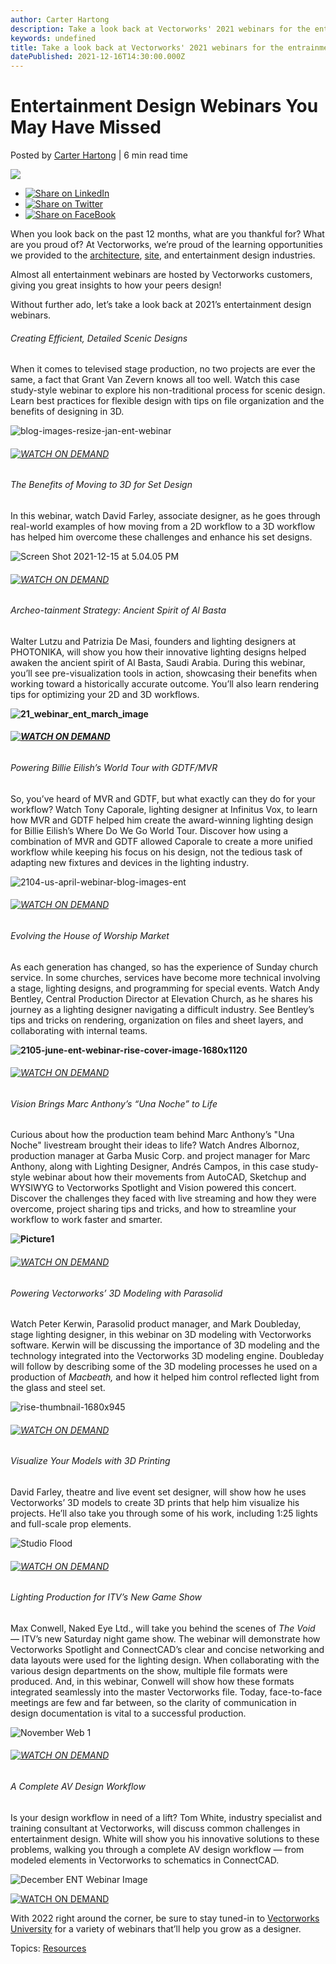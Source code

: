 ```yaml
---
author: Carter Hartong
description: Take a look back at Vectorworks' 2021 webinars for the entrainment and event design industries.
keywords: undefined
title: Take a look back at Vectorworks' 2021 webinars for the entrainment and event design industries. 
datePublished: 2021-12-16T14:30:00.000Z
---
```

  

# Entertainment Design Webinars You May Have Missed

 Posted by [Carter Hartong](https://blog.vectorworks.net/author/carter-hartong) | 6 min read time 

![](https://blog.vectorworks.net/hubfs/Blog%20Images/210113_JanuaryWebinars/blog-images-resize-jan-ent-webinar.jpg) 

* [![Share on LinkedIn](https://2659751.fs1.hubspotusercontent-na1.net/hubfs/2659751/michaelDemo/share-LI.png)](http://www.linkedin.com/shareArticle?mini=true&url=https%3A%2F%2Fblog.vectorworks.net%2Fentertainment-design-webinars-2021)
* [![Share on Twitter](https://2659751.fs1.hubspotusercontent-na1.net/hubfs/2659751/michaelDemo/share-TW.png)](https://www.twitter.com/share?text=Entertainment%20Design%20Webinars%20You%20May%20Have%20Missed&url=https%3A%2F%2Fblog.vectorworks.net%2Fentertainment-design-webinars-2021&via=PMGTweets)
* [![Share on FaceBook](https://2659751.fs1.hubspotusercontent-na1.net/hubfs/2659751/michaelDemo/share-FB.png)](https://www.facebook.com/sharer/sharer.php?u=https%3A%2F%2Fblog.vectorworks.net%2Fentertainment-design-webinars-2021)

When you look back on the past 12 months, what are you thankful for? What are you proud of? At Vectorworks, we’re proud of the learning opportunities we provided to the [architecture](../../../net/vectorworks/blog/architecture-webinars-2021.html), [site](../../../net/vectorworks/blog/landscape-design-webinars-2021.html), and entertainment design industries.

Almost all entertainment webinars are hosted by Vectorworks customers, giving you great insights to how your peers design! 

Without further ado, let’s take a look back at 2021’s entertainment design webinars.

###### Creating Efficient, Detailed Scenic Designs

When it comes to televised stage production, no two projects are ever the same, a fact that Grant Van Zevern knows all too well. Watch this case study-style webinar to explore his non-traditional process for scenic design. Learn best practices for flexible design with tips on file organization and the benefits of designing in 3D.

![blog-images-resize-jan-ent-webinar](https://blog.vectorworks.net/hs-fs/hubfs/Blog%20Images/210113_JanuaryWebinars/blog-images-resize-jan-ent-webinar.jpg?width=1440&name=blog-images-resize-jan-ent-webinar.jpg)

###### [![WATCH ON DEMAND](https://no-cache.hubspot.com/cta/default/3018241/7b27894c-99af-41c8-ae7c-a629e5e5dc1c.png)](https://cta-redirect.hubspot.com/cta/redirect/3018241/7b27894c-99af-41c8-ae7c-a629e5e5dc1c) 

###### The Benefits of Moving to 3D for Set Design

In this webinar, watch David Farley, associate designer, as he goes through real-world examples of how moving from a 2D workflow to a 3D workflow has helped him overcome these challenges and enhance his set designs.

![Screen Shot 2021-12-15 at 5.04.05 PM](https://blog.vectorworks.net/hs-fs/hubfs/Screen%20Shot%202021-12-15%20at%205.04.05%20PM.png?width=1440&name=Screen%20Shot%202021-12-15%20at%205.04.05%20PM.png)

###### [![WATCH ON DEMAND](https://no-cache.hubspot.com/cta/default/3018241/e5727f6a-117d-40dd-9548-f1ccd6008832.png)](https://cta-redirect.hubspot.com/cta/redirect/3018241/e5727f6a-117d-40dd-9548-f1ccd6008832) 

###### Archeo-tainment Strategy: Ancient Spirit of Al Basta

Walter Lutzu and Patrizia De Masi, founders and lighting designers at PHOTONIKA, will show you how their innovative lighting designs helped awaken the ancient spirit of Al Basta, Saudi Arabia. During this webinar, you’ll see pre-visualization tools in action, showcasing their benefits when working toward a historically accurate outcome. You’ll also learn rendering tips for optimizing your 2D and 3D workflows.

**![21_webinar_ent_march_image](https://blog.vectorworks.net/hs-fs/hubfs/21_webinar_ent_march_image.jpg?width=1440&name=21_webinar_ent_march_image.jpg)**

###### **[![WATCH ON DEMAND](https://no-cache.hubspot.com/cta/default/3018241/d0180119-75e2-4fdd-9c93-ce78e8efe5e6.png)](https://cta-redirect.hubspot.com/cta/redirect/3018241/d0180119-75e2-4fdd-9c93-ce78e8efe5e6)** 

###### Powering Billie Eilish’s World Tour with GDTF/MVR

So, you’ve heard of MVR and GDTF, but what exactly can they do for your workflow? Watch Tony Caporale, lighting designer at Infinitus Vox, to learn how MVR and GDTF helped him create the award-winning lighting design for Billie Eilish’s Where Do We Go World Tour. Discover how using a combination of MVR and GDTF allowed Caporale to create a more unified workflow while keeping his focus on his design, not the tedious task of adapting new fixtures and devices in the lighting industry.

![2104-us-april-webinar-blog-images-ent](https://blog.vectorworks.net/hs-fs/hubfs/Blog%20Images/210408_April%20Webinars/2104-us-april-webinar-blog-images-ent.jpg?width=1440&name=2104-us-april-webinar-blog-images-ent.jpg)

###### [![WATCH ON DEMAND](https://no-cache.hubspot.com/cta/default/3018241/71c75927-01c8-4ca0-b682-b904a3443f2a.png)](https://cta-redirect.hubspot.com/cta/redirect/3018241/71c75927-01c8-4ca0-b682-b904a3443f2a) 

###### Evolving the House of Worship Market 

As each generation has changed, so has the experience of Sunday church service. In some churches, services have become more technical involving a stage, lighting designs, and programming for special events. Watch Andy Bentley, Central Production Director at Elevation Church, as he shares his journey as a lighting designer navigating a difficult industry. See Bentley’s tips and tricks on rendering, organization on files and sheet layers, and collaborating with internal teams.

**![2105-june-ent-webinar-rise-cover-image-1680x1120](https://blog.vectorworks.net/hs-fs/hubfs/Blog%20Images/210609_June%20Webinars/2105-june-ent-webinar-rise-cover-image-1680x1120.jpg?width=1440&name=2105-june-ent-webinar-rise-cover-image-1680x1120.jpg)**

###### [![WATCH ON DEMAND](https://no-cache.hubspot.com/cta/default/3018241/a2cfc11d-93fc-4c1e-9a46-e330b01b485c.png)](https://cta-redirect.hubspot.com/cta/redirect/3018241/a2cfc11d-93fc-4c1e-9a46-e330b01b485c) 

###### Vision Brings Marc Anthony’s “Una Noche” to Life

Curious about how the production team behind Marc Anthony’s "Una Noche" livestream brought their ideas to life? Watch Andres Albornoz, production manager at Garba Music Corp. and project manager for Marc Anthony, along with Lighting Designer, Andrés Campos, in this case study-style webinar about how their movements from AutoCAD, Sketchup and WYSIWYG to Vectorworks Spotlight and Vision powered this concert. Discover the challenges they faced with live streaming and how they were overcome, project sharing tips and tricks, and how to streamline your workflow to work faster and smarter.

**![Picture1](https://blog.vectorworks.net/hs-fs/hubfs/Blog%20Images/210707_July%20Webinar/Picture1.jpg?width=1440&name=Picture1.jpg)**

###### [![WATCH ON DEMAND](https://no-cache.hubspot.com/cta/default/3018241/b2f7c36c-6ca4-4eb3-a67b-c05e895c9f27.png)](https://cta-redirect.hubspot.com/cta/redirect/3018241/b2f7c36c-6ca4-4eb3-a67b-c05e895c9f27) 

###### Powering Vectorworks’ 3D Modeling with Parasolid

Watch Peter Kerwin, Parasolid product manager, and Mark Doubleday, stage lighting designer, in this webinar on 3D modeling with Vectorworks software. Kerwin will be discussing the importance of 3D modeling and the technology integrated into the Vectorworks 3D modeling engine. Doubleday will follow by describing some of the 3D modeling processes he used on a production of _Macbeath,_ and how it helped him control reflected light from the glass and steel set.

![rise-thumbnail-1680x945](https://blog.vectorworks.net/hs-fs/hubfs/Blog%20Images/210827_September%20Webinar/rise-thumbnail-1680x945.jpg?width=1440&name=rise-thumbnail-1680x945.jpg)

###### [![WATCH ON DEMAND](https://no-cache.hubspot.com/cta/default/3018241/bb1cb1cb-8503-452d-8b31-5b06dcac0696.png)](https://cta-redirect.hubspot.com/cta/redirect/3018241/bb1cb1cb-8503-452d-8b31-5b06dcac0696) 

###### Visualize Your Models with 3D Printing

David Farley, theatre and live event set designer, will show how he uses Vectorworks’ 3D models to create 3D prints that help him visualize his projects. He’ll also take you through some of his work, including 1:25 lights and full-scale prop elements.

![Studio Flood](https://blog.vectorworks.net/hs-fs/hubfs/Blog%20Images/211008_Oct%20Webinar/Studio%20Flood.jpeg?width=1440&name=Studio%20Flood.jpeg)

###### [![WATCH ON DEMAND](https://no-cache.hubspot.com/cta/default/3018241/154543be-8a44-48c8-9c08-4e89ac956874.png)](https://cta-redirect.hubspot.com/cta/redirect/3018241/154543be-8a44-48c8-9c08-4e89ac956874) 

###### Lighting Production for ITV’s New Game Show

Max Conwell, Naked Eye Ltd., will take you behind the scenes of _The Void_ — ITV’s new Saturday night game show. The webinar will demonstrate how Vectorworks Spotlight and ConnectCAD’s clear and concise networking and data layouts were used for the lighting design. When collaborating with the various design departments on the show, multiple file formats were produced. And, in this webinar, Conwell will show how these formats integrated seamlessly into the master Vectorworks file. Today, face-to-face meetings are few and far between, so the clarity of communication in design documentation is vital to a successful production.

![November Web 1](https://blog.vectorworks.net/hs-fs/hubfs/Blog%20Images/211111_November%20Webinars/November%20Web%201.jpg?width=1440&name=November%20Web%201.jpg)

###### [![WATCH ON DEMAND](https://no-cache.hubspot.com/cta/default/3018241/7bf8ed9f-400e-4a52-86e7-2a41ffa8b7e4.png)](https://cta-redirect.hubspot.com/cta/redirect/3018241/7bf8ed9f-400e-4a52-86e7-2a41ffa8b7e4) 

###### A Complete AV Design Workflow

Is your design workflow in need of a lift? Tom White, industry specialist and training consultant at Vectorworks, will discuss common challenges in entertainment design. White will show you his innovative solutions to these problems, walking you through a complete AV design workflow — from modeled elements in Vectorworks to schematics in ConnectCAD.

![December ENT Webinar Image](https://blog.vectorworks.net/hs-fs/hubfs/Blog%20Images/211208_December%20Webinar/December%20ENT%20Webinar%20Image.png?width=1440&name=December%20ENT%20Webinar%20Image.png)

[![WATCH ON DEMAND](https://no-cache.hubspot.com/cta/default/3018241/ee83c3a4-c45e-40ae-8801-66ef4a39559b.png)](https://cta-redirect.hubspot.com/cta/redirect/3018241/ee83c3a4-c45e-40ae-8801-66ef4a39559b) 

With 2022 right around the corner, be sure to stay tuned-in to [Vectorworks University](https://university.vectorworks.net/) for a variety of webinars that’ll help you grow as a designer.

 Topics: [Resources](https://blog.vectorworks.net/topic/resources) 

  